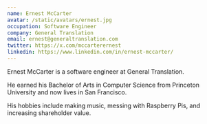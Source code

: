 ```yaml
---
name: Ernest McCarter
avatar: /static/avatars/ernest.jpg
occupation: Software Engineer
company: General Translation
email: ernest@generaltranslation.com
twitter: https://x.com/mccarterernest
linkedin: https://www.linkedin.com/in/ernest-mccarter/
---
```


Ernest McCarter is a software engineer at General Translation.

He earned his Bachelor of Arts in Computer Science from Princeton University and now lives in San Francisco.

His hobbies include making music, messing with Raspberry Pis, and increasing shareholder value.
